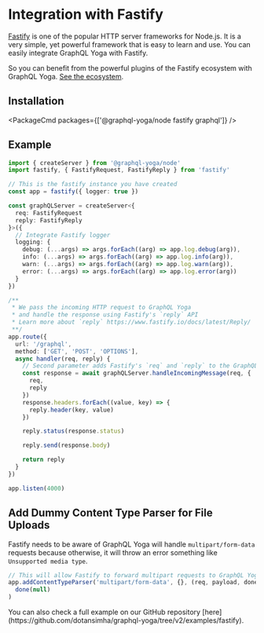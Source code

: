
# Integration with Fastify

[Fastify](https://fastify.io) is one of the popular HTTP server frameworks for Node.js. It is a very simple, yet powerful framework that is easy to learn and use.
You can easily integrate GraphQL Yoga with Fastify.

So you can benefit from the powerful plugins of the Fastify ecosystem with GraphQL Yoga.
[See the ecosystem](https://www.fastify.io/docs/latest/Guides/Ecosystem).

## Installation

<PackageCmd packages={['@graphql-yoga/node fastify graphql']} />

## Example

```ts
import { createServer } from '@graphql-yoga/node'
import fastify, { FastifyRequest, FastifyReply } from 'fastify'

// This is the fastify instance you have created
const app = fastify({ logger: true })

const graphQLServer = createServer<{
  req: FastifyRequest
  reply: FastifyReply
}>({
  // Integrate Fastify logger
  logging: {
    debug: (...args) => args.forEach((arg) => app.log.debug(arg)),
    info: (...args) => args.forEach((arg) => app.log.info(arg)),
    warn: (...args) => args.forEach((arg) => app.log.warn(arg)),
    error: (...args) => args.forEach((arg) => app.log.error(arg))
  }
})

/**
 * We pass the incoming HTTP request to GraphQL Yoga
 * and handle the response using Fastify's `reply` API
 * Learn more about `reply` https://www.fastify.io/docs/latest/Reply/
 **/
app.route({
  url: '/graphql',
  method: ['GET', 'POST', 'OPTIONS'],
  async handler(req, reply) {
    // Second parameter adds Fastify's `req` and `reply` to the GraphQL Context
    const response = await graphQLServer.handleIncomingMessage(req, {
      req,
      reply
    })
    response.headers.forEach((value, key) => {
      reply.header(key, value)
    })

    reply.status(response.status)

    reply.send(response.body)

    return reply
  }
})

app.listen(4000)
```

## Add Dummy Content Type Parser for File Uploads

Fastify needs to be aware of GraphQL Yoga will handle `multipart/form-data` requests because otherwise, it will throw an error something like `Unsupported media type`.

```ts
// This will allow Fastify to forward multipart requests to GraphQL Yoga
app.addContentTypeParser('multipart/form-data', {}, (req, payload, done) =>
  done(null)
)
```

<Callout>
  You can also check a full example on our GitHub repository
  [here](https://github.com/dotansimha/graphql-yoga/tree/v2/examples/fastify).
</Callout>
